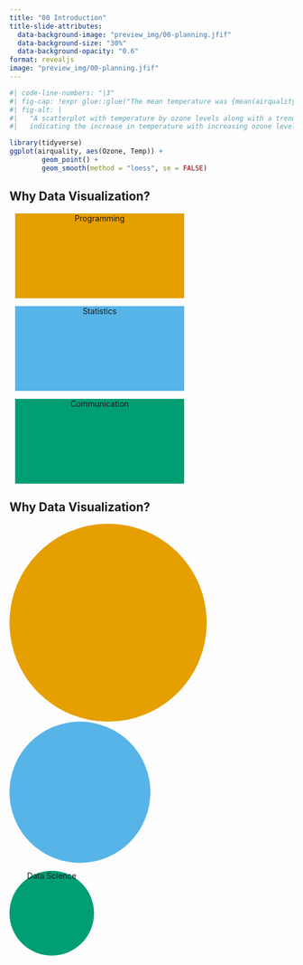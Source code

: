 ```yaml
---
title: "00 Introduction"
title-slide-attributes:
  data-background-image: "preview_img/00-planning.jfif"
  data-background-size: "30%"
  data-background-opacity: "0.6"
format: revealjs
image: "preview_img/00-planning.jfif"
---
```


```r
#| code-line-numbers: "|3"
#| fig-cap: !expr glue::glue("The mean temperature was {mean(airquality$Temp) |> round()}")
#| fig-alt: |
#|   "A scatterplot with temperature by ozone levels along with a trend line
#|   indicating the increase in temperature with increasing ozone levels."

library(tidyverse)
ggplot(airquality, aes(Ozone, Temp)) + 
        geom_point() + 
        geom_smooth(method = "loess", se = FALSE)
```

## Why Data Visualization? {auto-animate=true auto-animate-easing="ease-in-out"}

::: {.r-hstack}
::: {data-id="box1" auto-animate-delay="0" style="background: #E69F00; width: 300px; height: 150px; margin: 10px; text-align:center;"}
Programming
:::

::: {data-id="box2" auto-animate-delay="0.1" style="background: #56B4E9; width: 300px; height: 150px; margin: 10px; text-align:center;"}
Statistics
:::

::: {data-id="box3" auto-animate-delay="0.2" style="background: #009E73; width: 300px; height: 150px; margin: 10px; text-align:center;"}
Communication
:::
:::


## Why Data Visualization? {auto-animate=true auto-animate-easing="ease-in-out"}

::: {.r-stack}
::: {data-id="box1" style="background: #E69F00; width: 350px; height: 350px; border-radius: 200px;"}
:::

::: {data-id="box2" style="background: #56B4E9; width: 250px; height: 250px; border-radius: 200px;"}
:::

::: {data-id="box3" style="background: #009E73; width: 150px; height: 150px; border-radius: 200px;"}
:::: {.fragment style="text-align:center;"}
Data Science
::::
:::
:::
